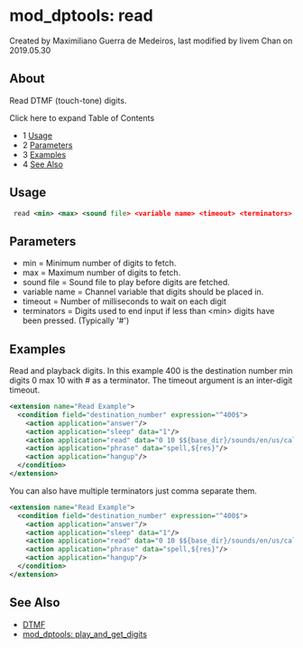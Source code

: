 
# mod_dptools: read 

 Created by  Maximiliano Guerra de Medeiros, last modified by  livem Chan on 2019.05.30

## About

Read DTMF (touch-tone) digits.

Click here to expand Table of Contents

* 1 [Usage](#usage)
* 2 [Parameters](#parameters)
* 3 [Examples](#examples)
* 4 [See Also](#see-also)

## Usage

```xml
 read <min> <max> <sound file> <variable name> <timeout> <terminators>
```

## Parameters

* min = Minimum number of digits to fetch.
* max = Maximum number of digits to fetch.
* sound file = Sound file to play before digits are fetched.
* variable name = Channel variable that digits should be placed in.
* timeout = Number of milliseconds to wait on each digit
* terminators = Digits used to end input if less than &lt;min> digits have been pressed. (Typically '#')

## Examples

Read and playback digits. In this example 400 is the destination number min digits 0 max 10 with # as a terminator. The timeout argument is an inter-digit timeout.

```xml
<extension name="Read Example">
  <condition field="destination_number" expression="^400$">
    <action application="answer"/>
    <action application="sleep" data="1"/>
    <action application="read" data="0 10 $${base_dir}/sounds/en/us/callie/conference/8000/conf-pin.wav res 10000 #"/>
    <action application="phrase" data="spell,${res}"/>
    <action application="hangup"/>
  </condition>
</extension>
```

You can also have multiple terminators just comma separate them.

```xml
<extension name="Read Example">
  <condition field="destination_number" expression="^400$">
    <action application="answer"/>
    <action application="sleep" data="1"/>
    <action application="read" data="0 10 $${base_dir}/sounds/en/us/callie/conference/8000/conf-pin.wav res 10000 #,*"/>
    <action application="phrase" data="spell,${res}"/>
    <action application="hangup"/>
  </condition>
</extension>
```

## See Also

* [DTMF](../../Configuration/DTMF_9634268.mdx#5-other)
* [mod\_dptools: play\_and\_get\_digits](./6586933.mdx#about)


